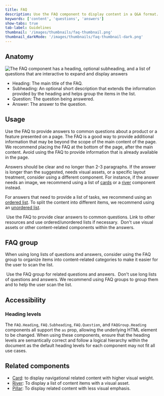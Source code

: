 ```yaml
---
title: FAQ
description: Use the FAQ component to display content in a Q&A format.
keywords: ['content', 'questions', 'answers']
show-tabs: true
tab-label: Guidelines
thumbnail: '/images/thumbnails/faq-thumbnail.png'
thumbnail_darkMode: '/images/thumbnails/faq-thumbnail-dark.png'
---
```


## Anatomy

![The FAQ component has a heading, optional subheading, and a list of questions that are interactive to expand and display answers](https://github.com/primer/brand/assets/912236/cfc22774-7348-4e2b-9887-2157e1a17e16)

- Heading: The main title of the FAQ.
- Subheading: An optional short description that extends the information provided by the heading and helps group the items in the list.
- Question: The question being answered.
- Answer: The answer to the question.

## Usage

Use the FAQ to provide answers to common questions about a product or a feature presented on a page. The FAQ is a good way to provide additional information that may be beyond the scope of the main content of the page. We recommend placing the FAQ at the bottom of the page, after the main content. Avoid using the FAQ to provide information that is already available in the page.

Answers should be clear and no longer than 2-3 paragraphs. If the answer is longer than the suggested, needs visual assets, or a specific layout treatment, consider using a different component. For instance, if the answer needs an image, we recommend using a list of [cards](/components/Card) or a [river](/components/River) component instead.

For answers that need to provide a list of tasks, we recommend using an [ordered list](/components/OrderedList). To split the content into different items, we recommend using an [unordered list](/components/UnorderedList).

<DoDontContainer stacked>
  <Do>
    <img src="https://github.com/primer/brand/assets/912236/5566161b-439b-4e13-b41c-188723b0bae6" alt="" />
    <Caption>
      Use the FAQ to provide clear answers to common questions. Link to other resources and use ordered/unordered lists
      if necessary.
    </Caption>
  </Do>
  <Dont>
    <img src="https://github.com/primer/brand/assets/912236/a42230be-ee4b-4905-885b-dab98f4889c9" alt="" />
    <Caption>Don't use visual assets or other content-related components within the answers.</Caption>
  </Dont>
</DoDontContainer>

## FAQ group

When using long lists of questions and answers, consider using the FAQ group to organize items into content-related categories to make it easier for the user to scan the list.

<DoDontContainer stacked>
  <Do>
    <img src="https://github.com/primer/brand/assets/912236/a659524d-4574-4880-8f00-c6846438492e" alt="" />
    <Caption>Use the FAQ group for related questions and answers.</Caption>
  </Do>
  <Dont>
    <img src="https://github.com/primer/brand/assets/912236/315a9a4e-95de-4dc5-9129-ff31108d5dfd" alt="" />
    <Caption>
      Don't use long lists of questions and answers. We recommend using FAQ groups to group them and to help the user
      scan the list.
    </Caption>
  </Dont>
</DoDontContainer>

## Accessibility

### Heading levels

The `FAQ.Heading`, `FAQ.Subheading`, `FAQ.Question`, and `FAQGroup.Heading` components all support the `as` prop, allowing the underlying HTML element to be changed. When using these components, ensure that the heading levels are semantically correct and follow a logical hierarchy within the document as the default heading levels for each component may not fit all use cases.

## Related components

- [Card](/components/Card): to display navigational related content with higher visual weight.
- [River](/components/River): To display a list of content items with a visual asset.
- [Pillar](/components/Pillar): To display related content with less visual emphasis.
